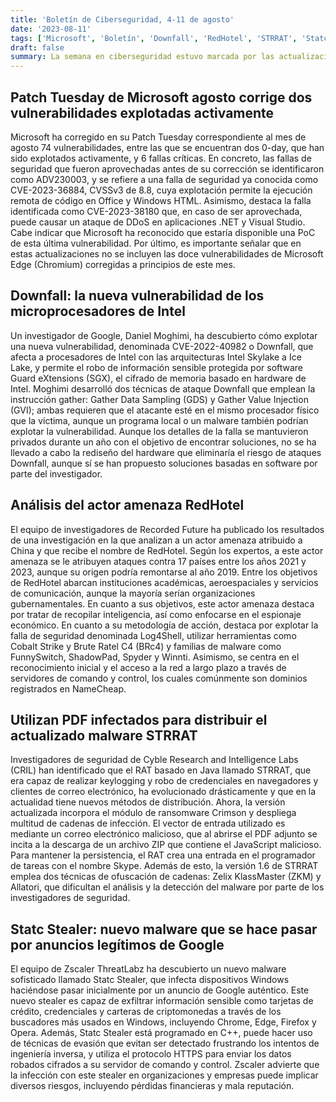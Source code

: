 ```yaml
---
title: 'Boletín de Ciberseguridad, 4-11 de agosto'
date: '2023-08-11'
tags: ['Microsoft', 'Boletín', 'Downfall', 'RedHotel', 'STRRAT', 'Statc Stealer', 'Google']
draft: false
summary: La semana en ciberseguridad estuvo marcada por las actualizaciones de Microsoft para corregir vulnerabilidades explotadas activamente, una nueva vulnerabilidad en microprocesadores Intel, la identificación de un actor amenaza chino llamado RedHotel, la evolución del malware STRRAT con métodos de distribución actualizados y el descubrimiento del malware Statc Stealer que se camufla como anuncios de Google para robar información delicada en dispositivos Windows.
---
```


## Patch Tuesday de Microsoft agosto corrige dos vulnerabilidades explotadas activamente

Microsoft ha corregido en su Patch Tuesday correspondiente al mes de agosto 74 vulnerabilidades, entre las que se encuentran dos 0-day, que han sido explotados activamente, y 6 fallas críticas. En concreto, las fallas de seguridad que fueron aprovechadas antes de su corrección se identificaron como ADV230003, y se refiere a una falla de seguridad ya conocida como CVE-2023-36884, CVSSv3 de 8.8, cuya explotación permite la ejecución remota de código en Office y Windows HTML. Asimismo, destaca la falla identificada como CVE-2023-38180 que, en caso de ser aprovechada, puede causar un ataque de DDoS en aplicaciones .NET y Visual Studio. Cabe indicar que Microsoft ha reconocido que estaría disponible una PoC de esta última vulnerabilidad. Por último, es importante señalar que en estas actualizaciones no se incluyen las doce vulnerabilidades de Microsoft Edge (Chromium) corregidas a principios de este mes.

## Downfall: la nueva vulnerabilidad de los microprocesadores de Intel

Un investigador de Google, Daniel Moghimi, ha descubierto cómo explotar una nueva vulnerabilidad, denominada CVE-2022-40982 o Downfall, que afecta a procesadores de Intel con las arquitecturas Intel Skylake a Ice Lake, y permite el robo de información sensible protegida por software Guard eXtensions (SGX), el cifrado de memoria basado en hardware de Intel. Moghimi desarrolló dos técnicas de ataque Downfall que emplean la instrucción gather: Gather Data Sampling (GDS) y Gather Value Injection (GVI); ambas requieren que el atacante esté en el mismo procesador físico que la víctima, aunque un programa local o un malware también podrían explotar la vulnerabilidad. Aunque los detalles de la falla se mantuvieron privados durante un año con el objetivo de encontrar soluciones, no se ha llevado a cabo la rediseño del hardware que eliminaría el riesgo de ataques Downfall, aunque sí se han propuesto soluciones basadas en software por parte del investigador.

## Análisis del actor amenaza RedHotel

El equipo de investigadores de Recorded Future ha publicado los resultados de una investigación en la que analizan a un actor amenaza atribuido a China y que recibe el nombre de RedHotel. Según los expertos, a este actor amenaza se le atribuyen ataques contra 17 países entre los años 2021 y 2023, aunque su origen podría remontarse al año 2019. Entre los objetivos de RedHotel abarcan instituciones académicas, aeroespaciales y servicios de comunicación, aunque la mayoría serían organizaciones gubernamentales. En cuanto a sus objetivos, este actor amenaza destaca por tratar de recopilar inteligencia, así como enfocarse en el espionaje económico. En cuanto a su metodología de acción, destaca por explotar la falla de seguridad denominada Log4Shell, utilizar herramientas como Cobalt Strike y Brute Ratel C4 (BRc4) y familias de malware como FunnySwitch, ShadowPad, Spyder y Winnti. Asimismo, se centra en el reconocimiento inicial y el acceso a la red a largo plazo a través de servidores de comando y control, los cuales comúnmente son dominios registrados en NameCheap.

## Utilizan PDF infectados para distribuir el actualizado malware STRRAT

Investigadores de seguridad de Cyble Research and Intelligence Labs (CRIL) han identificado que el RAT basado en Java llamado STRRAT, que era capaz de realizar keylogging y robo de credenciales en navegadores y clientes de correo electrónico, ha evolucionado drásticamente y que en la actualidad tiene nuevos métodos de distribución. Ahora, la versión actualizada incorpora el módulo de ransomware Crimson y despliega multitud de cadenas de infección. El vector de entrada utilizado es mediante un correo electrónico malicioso, que al abrirse el PDF adjunto se incita a la descarga de un archivo ZIP que contiene el JavaScript malicioso. Para mantener la persistencia, el RAT crea una entrada en el programador de tareas con el nombre Skype. Además de esto, la versión 1.6 de STRRAT emplea dos técnicas de ofuscación de cadenas: Zelix KlassMaster (ZKM) y Allatori, que dificultan el análisis y la detección del malware por parte de los investigadores de seguridad.

## Statc Stealer: nuevo malware que se hace pasar por anuncios legítimos de Google

El equipo de Zscaler ThreatLabz ha descubierto un nuevo malware sofisticado llamado Statc Stealer, que infecta dispositivos Windows haciéndose pasar inicialmente por un anuncio de Google auténtico. Este nuevo stealer es capaz de exfiltrar información sensible como tarjetas de crédito, credenciales y carteras de criptomonedas a través de los buscadores más usados en Windows, incluyendo Chrome, Edge, Firefox y Opera. Además, Statc Stealer está programado en C++, puede hacer uso de técnicas de evasión que evitan ser detectado frustrando los intentos de ingeniería inversa, y utiliza el protocolo HTTPS para enviar los datos robados cifrados a su servidor de comando y control. Zscaler advierte que la infección con este stealer en organizaciones y empresas puede implicar diversos riesgos, incluyendo pérdidas financieras y mala reputación.
